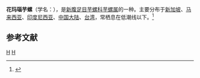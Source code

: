 {{Speciesbox 
| taxon = Conus achatinus
| authority = Gmelin, 1791
| image = Conus achatinus 3.jpg
}}
'''花玛瑙芋螺'''（学名：''{{lang|la|Conus achatinus}}''），是[[新腹足目|新腹足目]][[芋螺科|芋螺科]][[芋螺属|芋螺属]]的一种。主要分布于[[新加坡|新加坡]]、[[马来西亚|马来西亚]]、[[印度尼西亚|印度尼西亚]]、[[中国大陆|中国大陆]]、[[台湾|台湾]]，常栖息在低潮线以下。<ref>{{cite web|url=http://shell.sinica.edu.tw/chinese/shellbase_detail.php?science_no=1518|title=国际贝库：花玛瑙芋螺|publisher=台湾贝类资料库|accessdate=2009-08-11|archive-date=2016-03-04|archive-url=https://web.archive.org/web/20160304111459/http://shell.sinica.edu.tw/chinese/shellbase_detail.php?science_no=1518|dead-url=no}}</ref>

== 参考文献 ==
{{reflist}}
{{Commonscat|Conus achatinus}}
{{Taxonbar}}

[[Category:1791年描述的动物|H]]
[[Category:芋螺属|H]]